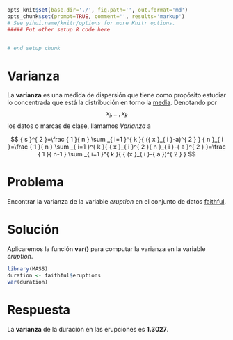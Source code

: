 ```r
opts_knit$set(base.dir='./', fig.path='', out.format='md')
opts_chunk$set(prompt=TRUE, comment='', results='markup')
# See yihui.name/knitr/options for more Knitr options.
##### Put other setup R code here


# end setup chunk
```
# Varianza

La __varianza__ es una medida de dispersión que tiene como propósito estudiar lo concentrada que está la distribución en torno la [media](mean.md). Denotando por $${ x }_{ i },\dots ,{ x }_{ k }$$ los datos o marcas de clase, llamamos _Varianza_ a

$$
{ s }^{ 2 }=\frac { 1 }{ n } \sum _{ i=1 }^{ k }{ ({ x }_{ i }-a)^{ 2 } } { n }_{ i }=\frac { 1 }{ n } \sum _{ i=1 }^{ k }{ { x }_{ i }^{ 2 }{ n }_{ i }-{ a }^{ 2 } }=\frac { 1 }{ n-1 } \sum _{ i=1 }^{ k }{ { (x }_{ i }-{ a })^{ 2 } } 
$$


# Problema

Encontrar la varianza de la variable _eruption_ en el conjunto de datos [faithful](../chapter2/nquantitative.md).

# Solución

Aplicaremos la función __var()__ para computar la varianza en la variable _eruption_.

```r
library(MASS)
duration <- faithful$eruptions
var(duration)

```

# Respuesta

La __varianza__ de la duración en las erupciones es __1.3027__.
